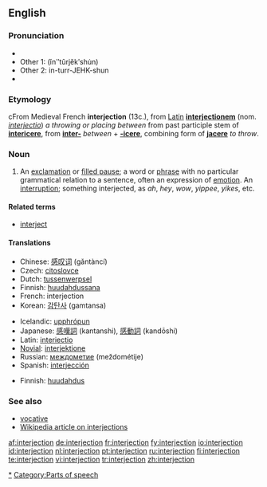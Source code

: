 {{wikipedia}}
==English==

===Pronunciation===
* {{IPA|/ˌɪn.tɝ.ˈʤɛk.ʃn̩/}}
*Other 1: (ĭnʺtûrjĕkʹshu̇n)
*Other 2: in-turr-JEHK-shun
* {{audio|en-us-interjection.ogg|Audio (US)}}

===Etymology===
cFrom Medieval French '''interjection''' (13c.), from [[w:Latin|Latin]] '''[[interjectionem]]''' (nom. ''[[interjectio]]'') ''a throwing or placing between'' from past participle stem of '''[[intericere]]''', from '''[[inter-]]''' ''between'' + '''[[-icere]]''', combining form of '''[[jacere]]''' ''to throw''.

===Noun===
{{en-noun}}

# {{grammar}} An [[exclamation]] or [[filled pause]]; a word or [[phrase]] with no particular grammatical relation to a sentence, often an expression of [[emotion]].  An [[interruption]]; something interjected, as ''ah'', ''hey'', ''wow'', ''yippee'', ''yikes'', etc.

====Related terms====
*[[interject]]

====Translations====
{{trans-top|an exclamation or filled pause in grammar}}
*Chinese: [[感叹词]] (gǎntàncí)
*Czech: [[citoslovce]] {{n}}
*Dutch: [[tussenwerpsel]] {{n}}
*Finnish: [[huudahdussana]]
*French: interjection {{f}}
*Korean: [[감탄사]] (gamtansa)
{{trans-mid}}
*Icelandic: [[upphrópun]] {{f}}
*Japanese: [[感嘆詞]] (kantanshi), [[感動詞]] (kandōshi)
*Latin: [[interiectio]] {{f}}
*[[Novial]]: [[interjektione]]
*Russian: [[междометие]] (meždométije) {{n}}
*Spanish: [[interjección]]
{{trans-bottom}}

{{trans-top|an interruption}}
*Finnish: [[huudahdus]]
{{trans-mid}}
{{trans-bottom}}

===See also===
*[[vocative]]
*[[w:Interjection|Wikipedia article on interjections]]

[[Category:Interjections|*]]
[[Category:Parts of speech]]

[[af:interjection]]
[[de:interjection]]
[[fr:interjection]]
[[fy:interjection]]
[[io:interjection]]
[[id:interjection]]
[[nl:interjection]]
[[pt:interjection]]
[[ru:interjection]]
[[fi:interjection]]
[[te:interjection]]
[[vi:interjection]]
[[tr:interjection]]
[[zh:interjection]]